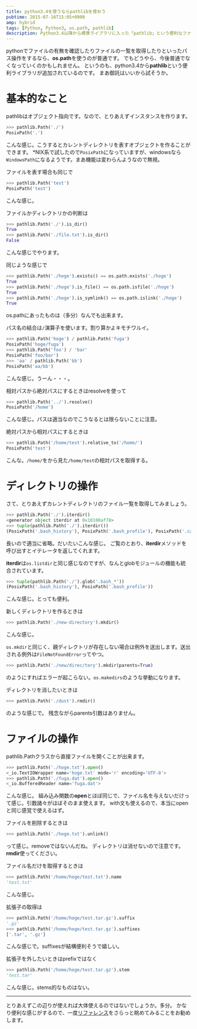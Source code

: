 ```yaml
---
title: python3.4を使うならpathlibを使おう
pubtime: 2015-07-16T15:05+0900
amp: hybrid
tags: [Python, Python3, os.path, pathlib]
description: Python3.4以降から標準ライブラリに入った「pathlib」という便利なファイルパス操作用のライブラリの解説です。かなり便利です。
---
```


pythonでファイルの有無を確認したりファイルの一覧を取得したりといったパス操作をするなら、**os.path**を使うのが普通です。
でもどうやら、今後普通でなくなっていくのかもしれません。
というのも、python3.4から**pathlib**という便利ライブラリが追加されているのです。
まあ御託はいいから試そうか。

# 基本的なこと
pathlibはオブジェクト指向です。なので、とりあえずインスタンスを作ります。
``` python
>>> pathlib.Path('./')
PosixPath('.')
```
こんな感じ。こうするとカレントディレクトリを表すオブジェクトを作ることができます。
\*NIX系で試したので`PosixPath`になっていますが、windowsなら`WindowsPath`になるようです。まあ機能は変わらんようなので無視。

ファイルを表す場合も同じで
``` python
>>> pathlib.Path('test')
PosixPath('test')
```
こんな感じ。

ファイルかディレクトリかの判断は
``` python
>>> pathlib.Path('./').is_dir()
True
>>> pathlib.Path('./file.txt').is_dir()
False
```
こんな感じでやります。

同じような感じで
``` python
>>> pathlib.Path('./hoge').exists() == os.path.exists('./hoge')
True
>>> pathlib.Path('./hoge').is_file() == os.path.isfile('./hoge')
True
>>> pathlib.Path('./hoge').is_symlink() == os.path.islink('./hoge')
True
```
os.pathにあったものは（多分）なんでも出来ます。

パス名の結合は`/`演算子を使います。割り算かよキモチワルイ。
``` python
>>> pathlib.Path('hoge') / pathlib.Path('fuga')
PosixPath('hoge/fuga')
>>> pathlib.Path('foo') / 'bar'
PosixPath('foo/bar')
>>> 'aa' / pathlib.Path('bb')
PosixPath('aa/bb')
```
こんな感じ。うーん・・・。

相対パスから絶対パスにするときはresolveを使って
``` python
>>> pathlib.Path('../').resolve()
PosixPath('/home')
```
こんな感じ。パスは適当なのでこうなるとは限らないことに注意。

絶対パスから相対パスにするときは
``` python
>>> pathlib.Path('/home/test').relative_to('/home/')
PosixPath('test')
```
こんな。`/home/`をから見た`/home/test`の相対パスを取得する。

# ディレクトリの操作
さて、とりあえずカレントディレクトリのファイル一覧を取得してみましょう。
``` python
>>> pathlib.Path('./').iterdir()
<generator object iterdir at 0x10100af78>
>>> tuple(pathlib.Path('./').iterdir())
(PosixPath('.bash_history'), PosixPath('.bash_profile'), PosixPath('.cache'), ...)
```
長いので適当に省略。だいたいこんな感じ。
ご覧のとおり、**iterdir**メソッドを呼び出すとイテレータを返してくれます。

**iterdir**は`os.listdir`と同じ感じなのですが、なんとglobモジュールの機能も統合されています。
``` python
>>> tuple(pathlib.Path('./').glob('.bash_*'))
(PosixPath('.bash_history'), PosixPath('.bash_profile'))
```
こんな感じ。とっても便利。

新しくディレクトリを作るときは
``` python
>>> pathlib.Path('./new-directory').mkdir()
```
こんな感じ。

`os.mkdir`と同じく、親ディレクトリが存在しない場合は例外を送出します。送出される例外は`FileNotFoundError`ってやつ。
``` python
>>> pathlib.Path('./new/direc/tory').mkdir(parents=True)
```
のようにすればエラーが起こらない。`os.makedirs`のような挙動になります。

ディレクトリを消したいときは
``` python
>>> pathlib.Path('./dust').rmdir()
```
のような感じで。
残念ながらparents引数はありません。

# ファイルの操作
pathlib.Pathクラスから直接ファイルを開くことが出来ます。
``` python
>>> pathlib.Path('./hoge.txt').open()
<_io.TextIOWrapper name='hoge.txt' mode='r' encoding='UTF-8'>
>>> pathlib.Path('./fuga.dat').open()
<_io.BufferedReader name='fuga.dat'>
```
こんな感じ。
組み込み関数の**open**とほぼ同じで、ファイル名を与えないだけって感じ。引数諸々がほぼそのまま使えます。
with文も使えるので、本当にopenと同じ感覚で使えるはず。

ファイルを削除するときは
``` python
>>> pathlib.Path('./hoge.txt').unlink()
```
って感じ。removeではないんだね。
ディレクトリは消せないので注意です。**rmdir**使ってください。

ファイル名だけを取得するときは
``` python
>>> pathlib.Path('/home/hoge/test.txt').name
'test.txt'
```
こんな感じ。

拡張子の取得は
``` python
>>> pathlib.Path('/home/hoge/test.tar.gz').suffix
'.gz'
>>> pathlib.Path('/home/hoge/test.tar.gz').suffixes
['.tar', '.gz']
```
こんな感じで。suffixesが結構便利そうで嬉しい。

拡張子を外したいときはprefixではなく
``` python
>>> pathlib.Path('/home/hoge/test.tar.gz').stem
'test.tar'
```
こんな感じ。stems的なものはない。

---

とりあえずこの辺りが使えれば大体使えるのではないでしょうか。多分。
かなり便利な感じがするので、一度[リファレンス](http://docs.python.jp/3/library/pathlib.html)をさらっと眺めてみることをお勧めします。
